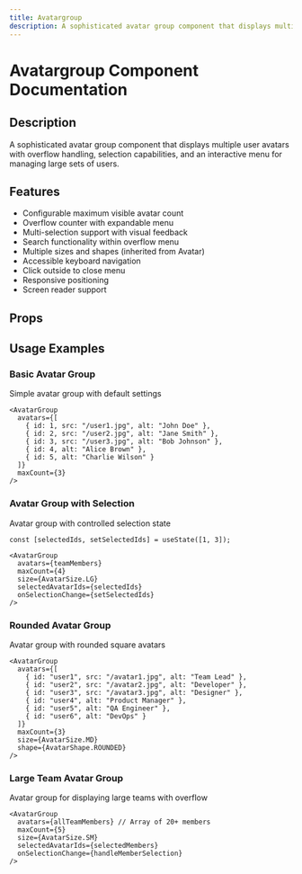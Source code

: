 ```yaml
---
title: Avatargroup
description: A sophisticated avatar group component that displays multiple user avatars with overflow handling, selection capabilities, and an interactive menu for managing large sets of users.
---
```



# Avatargroup Component Documentation

## Description
A sophisticated avatar group component that displays multiple user avatars with overflow handling, selection capabilities, and an interactive menu for managing large sets of users.

## Features
- Configurable maximum visible avatar count
- Overflow counter with expandable menu
- Multi-selection support with visual feedback
- Search functionality within overflow menu
- Multiple sizes and shapes (inherited from Avatar)
- Accessible keyboard navigation
- Click outside to close menu
- Responsive positioning
- Screen reader support

## Props

<BlendTypeTable componentMeta={avatargroupMeta} />

## Usage Examples

### Basic Avatar Group
Simple avatar group with default settings

```tsx
<AvatarGroup 
  avatars={[
    { id: 1, src: "/user1.jpg", alt: "John Doe" },
    { id: 2, src: "/user2.jpg", alt: "Jane Smith" },
    { id: 3, src: "/user3.jpg", alt: "Bob Johnson" },
    { id: 4, alt: "Alice Brown" },
    { id: 5, alt: "Charlie Wilson" }
  ]}
  maxCount={3}
/>
```

### Avatar Group with Selection
Avatar group with controlled selection state

```tsx
const [selectedIds, setSelectedIds] = useState([1, 3]);

<AvatarGroup 
  avatars={teamMembers}
  maxCount={4}
  size={AvatarSize.LG}
  selectedAvatarIds={selectedIds}
  onSelectionChange={setSelectedIds}
/>
```

### Rounded Avatar Group
Avatar group with rounded square avatars

```tsx
<AvatarGroup 
  avatars={[
    { id: "user1", src: "/avatar1.jpg", alt: "Team Lead" },
    { id: "user2", src: "/avatar2.jpg", alt: "Developer" },
    { id: "user3", src: "/avatar3.jpg", alt: "Designer" },
    { id: "user4", alt: "Product Manager" },
    { id: "user5", alt: "QA Engineer" },
    { id: "user6", alt: "DevOps" }
  ]}
  maxCount={3}
  size={AvatarSize.MD}
  shape={AvatarShape.ROUNDED}
/>
```

### Large Team Avatar Group
Avatar group for displaying large teams with overflow

```tsx
<AvatarGroup 
  avatars={allTeamMembers} // Array of 20+ members
  maxCount={5}
  size={AvatarSize.SM}
  selectedAvatarIds={selectedMembers}
  onSelectionChange={handleMemberSelection}
/>
```

